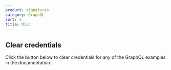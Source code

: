 ```yaml
---
product: signatures
category: GraphQL
sort: 3
title: Misc
---
```



## Clear credentials

Click the button below to clear credentials for any of the GraphQL examples in the documentation.


<ClearCredentialsButton />